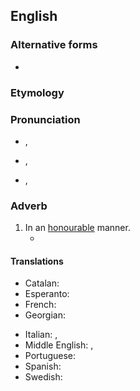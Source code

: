==English==

===Alternative forms===
* {{l|en|honorably}} {{q|US spelling}}

===Etymology===
{{suffix|en|honourable|ly}}

===Pronunciation===
* {{a|RP}} {{enPR|ŏnʹərəblī|ŏnʹrəblī}}, {{IPA|en|/ˈɒnəɹəbli/|/ˈɒnɹəbli/}}
* {{a|GA}} {{enPR|ŏnʹərəblī|ŏnʹrəblī}}, {{IPA|en|/ˈɑnəɹəbli/|/ˈɑnɹəbli/}}
* {{hyph|en|hon|our|ab|ly}}, {{hyph|en|honour|ab|ly|nocaption=1}}

===Adverb===
{{en-adv}} {{tlb|en|British spelling}}

# In an [[honorable|honourable]] manner.
#* {{quote-journal|en|year=1960|month=February|author=J. N. Faulkner|title=The Belgian Railways today|journal=Trains Illustrated|page=86|text=Inevitably the present extent and variety of the Belgian railways will diminish, and within the space of the ten-year plan we can expect to see a modern system concentrated on the main traffic routes like its neighbour in the Netherlands, and with its last steam locomotives and wooden coaches '''honourably''' retired to the museum.}}

====Translations====
{{trans-top|in an honourable manner}}
* Catalan: {{t+|ca|honorablement}}
* Esperanto: {{t|eo|honore}}
* French: {{t+|fr|honorablement}}
* Georgian: {{t|ka|ღირსეულად}}
{{trans-mid}}
* Italian: {{t+|it|onorevolmente}}, {{t+|it|onorabilmente}}
* Middle English: {{t|enm|honestly}}, {{t|enm|menskfully}}
* Portuguese: {{t|pt|honoravelmente}}
* Spanish: {{t|es|honorablemente}}
* Swedish: {{t+|sv|hederligt}}
{{trans-bottom}}